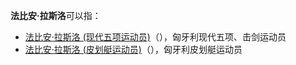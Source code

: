 '''法比安·拉斯洛'''可以指：
* [[法比安·拉斯洛_(现代五项运动员)|法比安·拉斯洛 (现代五项运动员)]]（{{lang-hu|Fábián László}}），匈牙利现代五项、击剑运动员
* [[法比安·拉斯洛_(皮划艇运动员)|法比安·拉斯洛 (皮划艇运动员)]]（{{lang-hu|Fábián László}}），匈牙利皮划艇运动员

{{Disambiguation|F|Cat=六字人名譯名消歧義}}